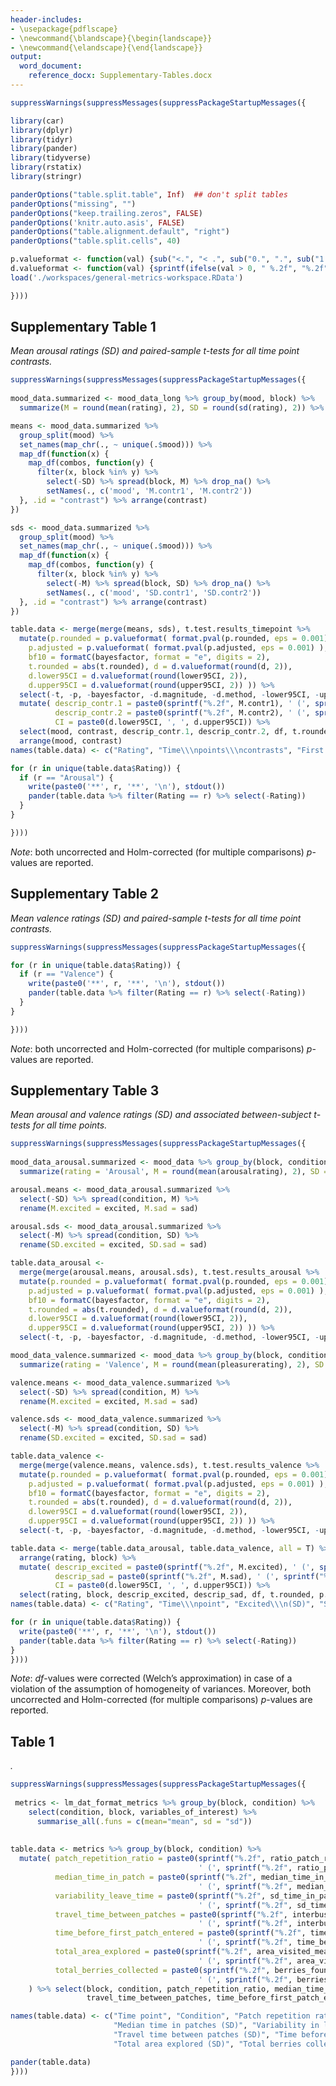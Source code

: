 ```yaml
---
header-includes:
- \usepackage{pdflscape}
- \newcommand{\blandscape}{\begin{landscape}}
- \newcommand{\elandscape}{\end{landscape}}
output: 
  word_document:
    reference_docx: Supplementary-Tables.docx
---
```


\pagenumbering{gobble}

```r
suppressWarnings(suppressMessages(suppressPackageStartupMessages({

library(car)
library(dplyr) 
library(tidyr)
library(pander)
library(tidyverse)
library(rstatix)
library(stringr)

panderOptions("table.split.table", Inf)  ## don't split tables
panderOptions("missing", "")
panderOptions("keep.trailing.zeros", FALSE)
panderOptions('knitr.auto.asis', FALSE)
panderOptions("table.alignment.default", "right")
panderOptions("table.split.cells", 40)

p.valueformat <- function(val) {sub("<.", "< .", sub("0.", ".", sub("1.000", "1", val))) }
d.valueformat <- function(val) {sprintf(ifelse(val > 0, " %.2f", "%.2f"), val) }
load('./workspaces/general-metrics-workspace.RData')

})))

```

\blandscape

Supplementary Table 1
---------------------
*Mean arousal ratings (SD) and paired-sample t-tests for all time point contrasts.*

```r
suppressWarnings(suppressMessages(suppressPackageStartupMessages({
  
mood_data.summarized <- mood_data_long %>% group_by(mood, block) %>% 
  summarize(M = round(mean(rating), 2), SD = round(sd(rating), 2)) %>% ungroup()

means <- mood_data.summarized %>% 
  group_split(mood) %>%
  set_names(map_chr(., ~ unique(.$mood))) %>% 
  map_df(function(x) {
    map_df(combos, function(y) { 
      filter(x, block %in% y) %>% 
        select(-SD) %>% spread(block, M) %>% drop_na() %>%
        setNames(., c('mood', 'M.contr1', 'M.contr2'))
  }, .id = "contrast") %>% arrange(contrast)
})

sds <- mood_data.summarized %>% 
  group_split(mood) %>%
  set_names(map_chr(., ~ unique(.$mood))) %>% 
  map_df(function(x) {
    map_df(combos, function(y) { 
      filter(x, block %in% y) %>% 
        select(-M) %>% spread(block, SD) %>% drop_na() %>%
        setNames(., c('mood', 'SD.contr1', 'SD.contr2'))
  }, .id = "contrast") %>% arrange(contrast)
})

table.data <- merge(merge(means, sds), t.test.results_timepoint %>% 
  mutate(p.rounded = p.valueformat( format.pval(p.rounded, eps = 0.001) ), 
    p.adjusted = p.valueformat( format.pval(p.adjusted, eps = 0.001) ),
    bf10 = formatC(bayesfactor, format = "e", digits = 2),
    t.rounded = abs(t.rounded), d = d.valueformat(round(d, 2)),
    d.lower95CI = d.valueformat(round(lower95CI, 2)), 
    d.upper95CI = d.valueformat(round(upper95CI, 2)) )) %>%
  select(-t, -p, -bayesfactor, -d.magnitude, -d.method, -lower95CI, -upper95CI) %>%
  mutate( descrip_contr.1 = paste0(sprintf("%.2f", M.contr1), ' (', sprintf("%.2f", SD.contr1), ')'),
          descrip_contr.2 = paste0(sprintf("%.2f", M.contr2), ' (', sprintf("%.2f", SD.contr2), ')'),
          CI = paste0(d.lower95CI, ', ', d.upper95CI)) %>%
  select(mood, contrast, descrip_contr.1, descrip_contr.2, df, t.rounded, p.rounded, p.adjusted, d, CI, bf10) %>%
  arrange(mood, contrast)
names(table.data) <- c("Rating", "Time\\\npoints\\\ncontrasts", "First contrast\\\n(SD)", "Second contrast\\\n(SD)", "*df*", "|*t*|", "*p*", "*p* corrected", "*d*", "*d* 95% CI", "BF~10~")

for (r in unique(table.data$Rating)) {
  if (r == "Arousal") {
    write(paste0('**', r, '**', '\n'), stdout())
    pander(table.data %>% filter(Rating == r) %>% select(-Rating))
  }
}

})))

```
*Note*: both uncorrected and Holm-corrected (for multiple comparisons) *p*-values are reported.

\newpage
Supplementary Table 2
---------------------
*Mean valence ratings (SD) and paired-sample t-tests for all time point contrasts.*

```r
suppressWarnings(suppressMessages(suppressPackageStartupMessages({

for (r in unique(table.data$Rating)) {
  if (r == "Valence") {
    write(paste0('**', r, '**', '\n'), stdout())
    pander(table.data %>% filter(Rating == r) %>% select(-Rating))
  }
}  

})))
```

*Note*: both uncorrected and Holm-corrected (for multiple comparisons) *p*-values are reported.

\newpage
Supplementary Table 3
---------------------
*Mean arousal and valence ratings (SD) and associated between-subject t-tests for all time points.*

```r
suppressWarnings(suppressMessages(suppressPackageStartupMessages({
  
mood_data_arousal.summarized <- mood_data %>% group_by(block, condition) %>% 
  summarize(rating = 'Arousal', M = round(mean(arousalrating), 2), SD = round(sd(arousalrating), 2))

arousal.means <- mood_data_arousal.summarized %>% 
  select(-SD) %>% spread(condition, M) %>%
  rename(M.excited = excited, M.sad = sad) 

arousal.sds <- mood_data_arousal.summarized %>% 
  select(-M) %>% spread(condition, SD) %>%
  rename(SD.excited = excited, SD.sad = sad) 

table.data_arousal <- 
  merge(merge(arousal.means, arousal.sds), t.test.results_arousal %>% 
  mutate(p.rounded = p.valueformat( format.pval(p.rounded, eps = 0.001) ), 
    p.adjusted = p.valueformat( format.pval(p.adjusted, eps = 0.001) ),
    bf10 = formatC(bayesfactor, format = "e", digits = 2),
    t.rounded = abs(t.rounded), d = d.valueformat(round(d, 2)),
    d.lower95CI = d.valueformat(round(lower95CI, 2)), 
    d.upper95CI = d.valueformat(round(upper95CI, 2)) )) %>%
  select(-t, -p, -bayesfactor, -d.magnitude, -d.method, -lower95CI, -upper95CI)

mood_data_valence.summarized <- mood_data %>% group_by(block, condition) %>% 
  summarize(rating = 'Valence', M = round(mean(pleasurerating), 2), SD = round(sd(pleasurerating), 2)) 

valence.means <- mood_data_valence.summarized %>% 
  select(-SD) %>% spread(condition, M) %>%
  rename(M.excited = excited, M.sad = sad) 

valence.sds <- mood_data_valence.summarized %>% 
  select(-M) %>% spread(condition, SD) %>%
  rename(SD.excited = excited, SD.sad = sad)

table.data_valence <- 
  merge(merge(valence.means, valence.sds), t.test.results_valence %>% 
  mutate(p.rounded = p.valueformat( format.pval(p.rounded, eps = 0.001) ), 
    p.adjusted = p.valueformat( format.pval(p.adjusted, eps = 0.001) ),
    bf10 = formatC(bayesfactor, format = "e", digits = 2),
    t.rounded = abs(t.rounded), d = d.valueformat(round(d, 2)),
    d.lower95CI = d.valueformat(round(lower95CI, 2)), 
    d.upper95CI = d.valueformat(round(upper95CI, 2)) )) %>%
  select(-t, -p, -bayesfactor, -d.magnitude, -d.method, -lower95CI, -upper95CI)

table.data <- merge(table.data_arousal, table.data_valence, all = T) %>% #arrange(rating) %>%
  arrange(rating, block) %>%
  mutate( descrip_excited = paste0(sprintf("%.2f", M.excited), ' (', sprintf("%.2f", SD.excited), ')'),
          descrip_sad = paste0(sprintf("%.2f", M.sad), ' (', sprintf("%.2f", SD.sad), ')'),
          CI = paste0(d.lower95CI, ', ', d.upper95CI)) %>%
  select(rating, block, descrip_excited, descrip_sad, df, t.rounded, p.rounded, p.adjusted, d, CI, bf10) 
names(table.data) <- c("Rating", "Time\\\npoint", "Excited\\\n(SD)", "Sad\\\n(SD)", "*df*", "|*t*|", "*p*", "*p* corrected", "*d*", "*d* 95% CI", "BF~10~")

for (r in unique(table.data$Rating)) {
  write(paste0('**', r, '**', '\n'), stdout())
  pander(table.data %>% filter(Rating == r) %>% select(-Rating))
}
})))

```

*Note*: *df*-values were corrected (Welch's approximation) in case of a violation of the assumption of homogeneity of variances. Moreover, both uncorrected and Holm-corrected (for multiple comparisons) *p*-values are reported. 

\newpage
Table 1
---------------------
*.*

```r
suppressWarnings(suppressMessages(suppressPackageStartupMessages({
  
 metrics <- lm_dat_format_metrics %>% group_by(block, condition) %>%
    select(condition, block, variables_of_interest) %>%
      summarise_all(.funs = c(mean="mean", sd = "sd"))
    
 
table.data <- metrics %>% group_by(block, condition) %>%
  mutate( patch_repetition_ratio = paste0(sprintf("%.2f", ratio_patch_repetition_mean), 
                                          ' (', sprintf("%.2f", ratio_patch_repetition_sd), ')'),
          median_time_in_patch = paste0(sprintf("%.2f", median_time_in_patches_mean), 
                                          ' (', sprintf("%.2f", median_time_in_patches_sd), ')'),
          variability_leave_time = paste0(sprintf("%.2f", sd_time_in_patches_mean), 
                                          ' (', sprintf("%.2f", sd_time_in_patches_sd), ')'),
          travel_time_between_patches = paste0(sprintf("%.2f", interbushinterval_mean), 
                                          ' (', sprintf("%.2f", interbushinterval_sd), ')'),
          time_before_first_patch_entered = paste0(sprintf("%.2f", time_before_first_patch_entered_mean), 
                                          ' (', sprintf("%.2f", time_before_first_patch_entered_sd), ')'),
          total_area_explored = paste0(sprintf("%.2f", area_visited_mean), 
                                          ' (', sprintf("%.2f", area_visited_sd), ')'),
          total_berries_collected = paste0(sprintf("%.2f", berries_found_mean), 
                                          ' (', sprintf("%.2f", berries_found_sd), ')')
    ) %>% select(block, condition, patch_repetition_ratio, median_time_in_patch, variability_leave_time,
                 travel_time_between_patches, time_before_first_patch_entered, total_area_explored, total_berries_collected)

names(table.data) <- c("Time point", "Condition", "Patch repetition ratio (SD)", 
                       "Median time in patches (SD)", "Variability in leave times (SD)",
                       "Travel time between patches (SD)", "Time before first patch entered (SD)",
                       "Total area explored (SD)", "Total berries collected (SD)")

pander(table.data)
})))

```


\elandscape